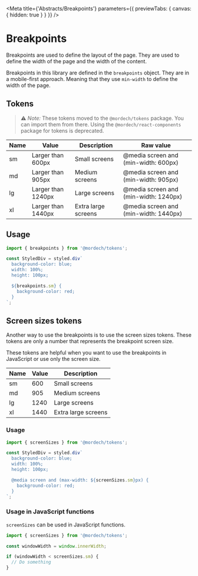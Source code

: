 

<Meta
  title={'Abstracts/Breakpoints'}
  parameters={{ previewTabs: { canvas: { hidden: true } } }}
/>

# Breakpoints

Breakpoints are used to define the layout of the page.
They are used to define the width of the page and the width of the content.

Breakpoints in this library are defined in the `breakpoints` object.
They are in a mobile-first approach. Meaning that they use `min-width` to define the width of the page.

## Tokens

> ⚠️ _Note:_ These tokens moved to the `@mordech/tokens` package. You can import them from there.
> Using the `@mordech/react-components` package for tokens is deprecated.

| Name | Value              | Description         | Raw value                             |
| ---- | ------------------ | ------------------- | ------------------------------------- |
| sm   | Larger than 600px  | Small screens       | @media screen and (min-width: 600px)  |
| md   | Larger than 905px  | Medium screens      | @media screen and (min-width: 905px)  |
| lg   | Larger than 1240px | Large screens       | @media screen and (min-width: 1240px) |
| xl   | Larger than 1440px | Extra large screens | @media screen and (min-width: 1440px) |

## Usage

```jsx
import { breakpoints } from '@mordech/tokens';

const StyledDiv = styled.div`
  background-color: blue;
  width: 100%;
  height: 100px;

  ${breakpoints.sm} {
    background-color: red;
  }
`;
```

## Screen sizes tokens

Another way to use the breakpoints is to use the screen sizes tokens.
These tokens are only a number that represents the breakpoint screen size.

These tokens are helpful when you want to use the breakpoints in
JavaScript or use only the screen size.

| Name | Value | Description         |
| ---- | ----- | ------------------- |
| sm   | 600   | Small screens       |
| md   | 905   | Medium screens      |
| lg   | 1240  | Large screens       |
| xl   | 1440  | Extra large screens |

### Usage

```jsx
import { screenSizes } from '@mordech/tokens';

const StyledDiv = styled.div`
  background-color: blue;
  width: 100%;
  height: 100px;

  @media screen and (max-width: ${screenSizes.sm}px) {
    background-color: red;
  }
`;
```

### Usage in JavaScript functions

`screenSizes` can be used in JavaScript functions.

```jsx
import { screenSizes } from '@mordech/tokens';

const windowWidth = window.innerWidth;

if (windowWidth < screenSizes.sm) {
  // Do something
}
```
